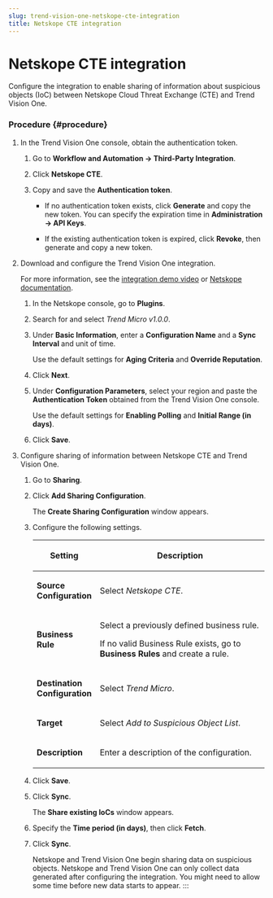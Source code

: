 ```yaml
---
slug: trend-vision-one-netskope-cte-integration
title: Netskope CTE integration
---
```

# Netskope CTE integration

Configure the integration to enable sharing of information about suspicious objects (IoC) between Netskope Cloud Threat Exchange (CTE) and Trend Vision One.

### Procedure {#procedure}

1.  In the Trend Vision One console, obtain the authentication token.

    1.  Go to **Workflow and Automation → Third-Party Integration**.

    2.  Click **Netskope CTE**.

    3.  Copy and save the **Authentication token**.

        - If no authentication token exists, click **Generate** and copy the new token. You can specify the expiration time in **Administration → API Keys**.

        - If the existing authentication token is expired, click **Revoke**, then generate and copy a new token.

2.  Download and configure the Trend Vision One integration.

    For more information, see the [integration demo video](https://youtu.be/EOxAFYuNerU) or [Netskope documentation](https://docs.netskope.com/en/netskope-help/integrations-439794/netskope-cloud-exchange/threat-exchange-module/configure-3rd-party-threat-exchange-plugins/trend-micro-vision-one-plugin-for-threat-exchange/).

    1.  In the Netskope console, go to **Plugins**.

    2.  Search for and select *Trend Micro v1.0.0*.

    3.  Under **Basic Information**, enter a **Configuration Name** and a **Sync Interval** and unit of time.

        Use the default settings for **Aging Criteria** and **Override Reputation**.

    4.  Click **Next**.

    5.  Under **Configuration Parameters**, select your region and paste the **Authentication Token** obtained from the Trend Vision One console.

        Use the default settings for **Enabling Polling** and **Initial Range (in days)**.

    6.  Click **Save**.

3.  Configure sharing of information between Netskope CTE and Trend Vision One.

    1.  Go to **Sharing**.

    2.  Click **Add Sharing Configuration**.

        The **Create Sharing Configuration** window appears.

    3.  Configure the following settings.

        <table>
        <colgroup>
        <col style="width: 25%" />
        <col style="width: 75%" />
        </colgroup>
        <thead>
        <tr>
        <th><p>Setting</p></th>
        <th><p>Description</p></th>
        </tr>
        </thead>
        <tbody>
        <tr>
        <td><p><strong>Source Configuration</strong></p></td>
        <td><p>Select <em>Netskope CTE</em>.</p></td>
        </tr>
        <tr>
        <td><p><strong>Business Rule</strong></p></td>
        <td><p>Select a previously defined business rule.</p>
        <p>If no valid Business Rule exists, go to <strong>Business Rules</strong> and create a rule.</p></td>
        </tr>
        <tr>
        <td><p><strong>Destination Configuration</strong></p></td>
        <td><p>Select <em>Trend Micro</em>.</p></td>
        </tr>
        <tr>
        <td><p><strong>Target</strong></p></td>
        <td><p>Select <em>Add to Suspicious Object List</em>.</p></td>
        </tr>
        <tr>
        <td><p><strong>Description</strong></p></td>
        <td><p>Enter a description of the configuration.</p></td>
        </tr>
        </tbody>
        </table>

    4.  Click **Save**.

    5.  Click **Sync**.

        The **Share existing IoCs** window appears.

    6.  Specify the **Time period (in days)**, then click **Fetch**.

    7.  Click **Sync**.

        Netskope and Trend Vision One begin sharing data on suspicious objects. Netskope and Trend Vision One can only collect data generated after configuring the integration. You might need to allow some time before new data starts to appear.
:::
